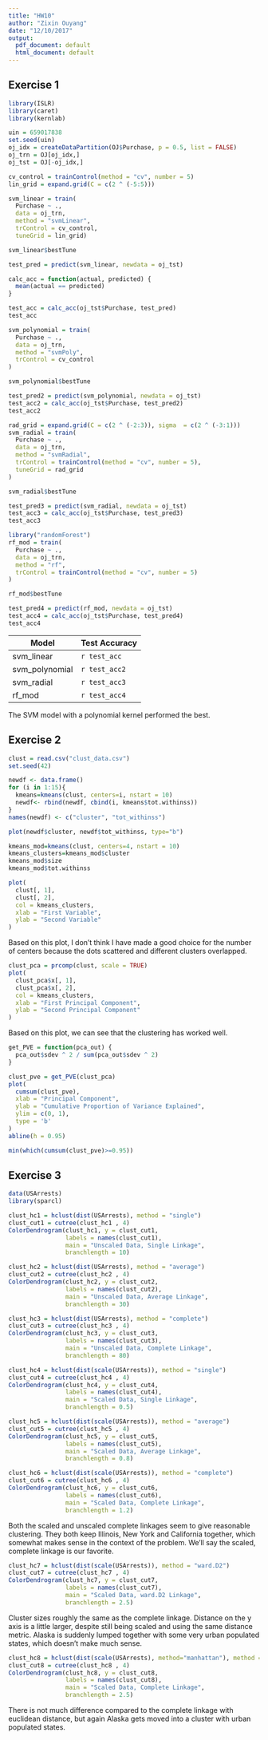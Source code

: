 ```yaml
---
title: "HW10"
author: "Zixin Ouyang"
date: "12/10/2017"
output:
  pdf_document: default
  html_document: default
---
```


## Exercise 1
```r
library(ISLR)
library(caret)
library(kernlab)
```

```r
uin = 659017838
set.seed(uin)
oj_idx = createDataPartition(OJ$Purchase, p = 0.5, list = FALSE)
oj_trn = OJ[oj_idx,]
oj_tst = OJ[-oj_idx,]
```

```r
cv_control = trainControl(method = "cv", number = 5)
lin_grid = expand.grid(C = c(2 ^ (-5:5)))
```

```r
svm_linear = train(
  Purchase ~ .,
  data = oj_trn,
  method = "svmLinear",
  trControl = cv_control,
  tuneGrid = lin_grid)
```

```r
svm_linear$bestTune
```

```r
test_pred = predict(svm_linear, newdata = oj_tst)
```

```r
calc_acc = function(actual, predicted) {
  mean(actual == predicted)
}
```

```r
test_acc = calc_acc(oj_tst$Purchase, test_pred)
test_acc
```

```r
svm_polynomial = train(
  Purchase ~ .,
  data = oj_trn,
  method = "svmPoly",
  trControl = cv_control
)
```

```r
svm_polynomial$bestTune
```

```r
test_pred2 = predict(svm_polynomial, newdata = oj_tst)
test_acc2 = calc_acc(oj_tst$Purchase, test_pred2)
test_acc2
```

```r
rad_grid = expand.grid(C = c(2 ^ (-2:3)), sigma  = c(2 ^ (-3:1)))
svm_radial = train(
  Purchase ~ .,
  data = oj_trn,
  method = "svmRadial",
  trControl = trainControl(method = "cv", number = 5),
  tuneGrid = rad_grid
)
```

```r
svm_radial$bestTune
```

```r
test_pred3 = predict(svm_radial, newdata = oj_tst)
test_acc3 = calc_acc(oj_tst$Purchase, test_pred3)
test_acc3
```

```r
library("randomForest")
rf_mod = train(
  Purchase ~ .,
  data = oj_trn,
  method = "rf",
  trControl = trainControl(method = "cv", number = 5)
)
```

```r
rf_mod$bestTune
```

```r
test_pred4 = predict(rf_mod, newdata = oj_tst)
test_acc4 = calc_acc(oj_tst$Purchase, test_pred4)
test_acc4
```

|      Model     |      Test Accuracy   |        
|----------------|----------------------|
| svm_linear     |    `r test_acc`      | 
| svm_polynomial |    `r test_acc2`     | 
| svm_radial     |    `r test_acc3`     | 
| rf_mod         |    `r test_acc4`     | 

The SVM model with a polynomial kernel performed the best.

## Exercise 2
```r
clust = read.csv("clust_data.csv")
set.seed(42)
```

```r
newdf <- data.frame()
for (i in 1:15){
  kmeans=kmeans(clust, centers=i, nstart = 10)
  newdf<- rbind(newdf, cbind(i, kmeans$tot.withinss))
}
names(newdf) <- c("cluster", "tot_withinss")

```

```r
plot(newdf$cluster, newdf$tot_withinss, type="b")
```

```r
kmeans_mod=kmeans(clust, centers=4, nstart = 10)
kmeans_clusters=kmeans_mod$cluster
kmeans_mod$size
kmeans_mod$tot.withinss
```

```r
plot(
  clust[, 1],
  clust[, 2],
  col = kmeans_clusters,
  xlab = "First Variable",
  ylab = "Second Variable"
)
```

Based on this plot, I don't think I have made a good choice for the number of centers because the dots scattered and different clusters overlapped.

```r
clust_pca = prcomp(clust, scale = TRUE)
plot(
  clust_pca$x[, 1],
  clust_pca$x[, 2],
  col = kmeans_clusters,
  xlab = "First Principal Component",
  ylab = "Second Principal Component"
)
```

Based on this plot, we can see that the clustering has worked well.

```r
get_PVE = function(pca_out) {
  pca_out$sdev ^ 2 / sum(pca_out$sdev ^ 2)
}
```

```r
clust_pve = get_PVE(clust_pca)
plot(
  cumsum(clust_pve),
  xlab = "Principal Component",
  ylab = "Cumulative Proportion of Variance Explained",
  ylim = c(0, 1),
  type = 'b'
)
abline(h = 0.95)
```

```r
min(which(cumsum(clust_pve)>=0.95))
```

## Exercise 3
```r
data(USArrests)
library(sparcl)
```

```r
clust_hc1 = hclust(dist(USArrests), method = "single")
clust_cut1 = cutree(clust_hc1 , 4)
ColorDendrogram(clust_hc1, y = clust_cut1,
                labels = names(clust_cut1),
                main = "Unscaled Data, Single Linkage",
                branchlength = 10)
```


```r
clust_hc2 = hclust(dist(USArrests), method = "average")
clust_cut2 = cutree(clust_hc2 , 4)
ColorDendrogram(clust_hc2, y = clust_cut2,
                labels = names(clust_cut2),
                main = "Unscaled Data, Average Linkage",
                branchlength = 30)
```

```r
clust_hc3 = hclust(dist(USArrests), method = "complete")
clust_cut3 = cutree(clust_hc3 , 4)
ColorDendrogram(clust_hc3, y = clust_cut3,
                labels = names(clust_cut3),
                main = "Unscaled Data, Complete Linkage",
                branchlength = 80)
```

```r
clust_hc4 = hclust(dist(scale(USArrests)), method = "single")
clust_cut4 = cutree(clust_hc4 , 4)
ColorDendrogram(clust_hc4, y = clust_cut4,
                labels = names(clust_cut4),
                main = "Scaled Data, Single Linkage",
                branchlength = 0.5)
```

```r
clust_hc5 = hclust(dist(scale(USArrests)), method = "average")
clust_cut5 = cutree(clust_hc5 , 4)
ColorDendrogram(clust_hc5, y = clust_cut5,
                labels = names(clust_cut5),
                main = "Scaled Data, Average Linkage",
                branchlength = 0.8)
```

```r
clust_hc6 = hclust(dist(scale(USArrests)), method = "complete")
clust_cut6 = cutree(clust_hc6 , 4)
ColorDendrogram(clust_hc6, y = clust_cut6,
                labels = names(clust_cut6),
                main = "Scaled Data, Complete Linkage",
                branchlength = 1.2)
```

Both the scaled and unscaled complete linkages seem to give reasonable clustering. They both keep Illinois,
New York and California together, which somewhat makes sense in the context of the problem. We’ll say the
scaled, complete linkage is our favorite.

```r
clust_hc7 = hclust(dist(scale(USArrests)), method = "ward.D2")
clust_cut7 = cutree(clust_hc7 , 4)
ColorDendrogram(clust_hc7, y = clust_cut7,
                labels = names(clust_cut7),
                main = "Scaled Data, ward.D2 Linkage",
                branchlength = 2.5)
```

Cluster sizes roughly the same as the complete linkage. Distance on the y axis is a little larger, despite still
being scaled and using the same distance metric. Alaska is suddenly lumped together with some very urban
populated states, which doesn’t make much sense.

```r
clust_hc8 = hclust(dist(scale(USArrests), method="manhattan"), method = "complete")
clust_cut8 = cutree(clust_hc8 , 4)
ColorDendrogram(clust_hc8, y = clust_cut8,
                labels = names(clust_cut8),
                main = "Scaled Data, Complete Linkage",
                branchlength = 2.5)
```

There is not much difference compared to the complete linkage with euclidean distance, but again Alaska gets moved into a cluster with urban populated states.
